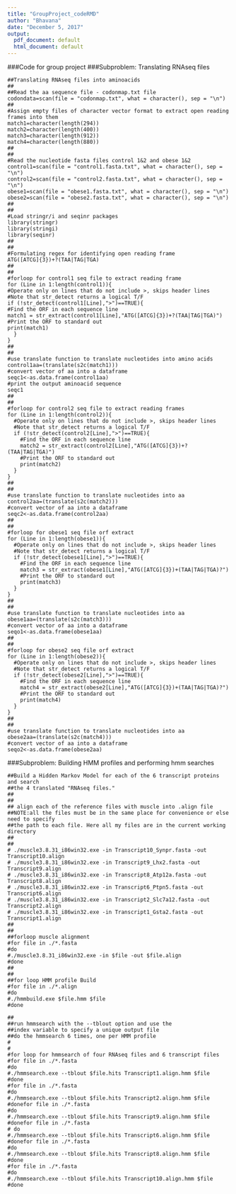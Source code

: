 ```yaml
---
title: "GroupProject_codeRMD"
author: "Bhavana"
date: "December 5, 2017"
output:
  pdf_document: default
  html_document: default
---
```

###Code for group project
###Subproblem: Translating RNAseq files

```
##Translating RNAseq files into aminoacids
##
##Read the aa sequence file - codonmap.txt file
codondata=scan(file = "codonmap.txt", what = character(), sep = "\n")
##
#Assign empty files of character vector format to extract open reading frames into them
match1=character(length(294))
match2=character(length(400))
match3=character(length(912))
match4=character(length(880))
##
##
#Read the nucleotide fasta files control 1&2 and obese 1&2
control1=scan(file = "control1.fasta.txt", what = character(), sep = "\n")
control2=scan(file = "control2.fasta.txt", what = character(), sep = "\n")
obese1=scan(file = "obese1.fasta.txt", what = character(), sep = "\n")
obese2=scan(file = "obese2.fasta.txt", what = character(), sep = "\n")
##
##
#Load stringr/i and seqinr packages
library(stringr)
library(stringi)
library(seqinr)
##
##
#Formulating regex for identifying open reading frame
ATG([ATCG]{3})+?(TAA|TAG|TGA)
##
##
#forloop for control1 seq file to extract reading frame
for (Line in 1:length(control1)){
#Operate only on lines that do not include >, skips header lines
#Note that str_detect returns a logical T/F
if (!str_detect(control1[Line],">")==TRUE){
#Find the ORF in each sequence line
match1 = str_extract(control1[Line],"ATG([ATCG]{3})+?(TAA|TAG|TGA)")
#Print the ORF to standard out
print(match1)
  }
}
##
##
#use translate function to translate nucleotides into amino acids
control1aa=(translate(s2c(match1)))
#convert vector of aa into a dataframe      
seqc1<-as.data.frame(control1aa)
#print the output aminoacid sequence
seqc1
##
##
#forloop for control2 seq file to extract reading frames
for (Line in 1:length(control2)){
  #Operate only on lines that do not include >, skips header lines
  #Note that str_detect returns a logical T/F
  if (!str_detect(control2[Line],">")==TRUE){
    #Find the ORF in each sequence line
    match2 = str_extract(control2[Line],"ATG([ATCG]{3})+?(TAA|TAG|TGA)")
    #Print the ORF to standard out
    print(match2)
  }
}
##
##
#use translate function to translate nucleotides into aa
control2aa=(translate(s2c(match2)))
#convert vector of aa into a dataframe      
seqc2<-as.data.frame(control2aa)
##
##
#forloop for obese1 seq file orf extract
for (Line in 1:length(obese1)){
  #Operate only on lines that do not include >, skips header lines
  #Note that str_detect returns a logical T/F
  if (!str_detect(obese1[Line],">")==TRUE){
    #Find the ORF in each sequence line
    match3 = str_extract(obese1[Line],"ATG([ATCG]{3})+(TAA|TAG|TGA)?")
    #Print the ORF to standard out
    print(match3)
  }
}
##
##
#use translate function to translate nucleotides into aa
obese1aa=(translate(s2c(match3)))
#convert vector of aa into a dataframe      
seqo1<-as.data.frame(obese1aa)
##
##
#forloop for obese2 seq file orf extract
for (Line in 1:length(obese2)){
  #Operate only on lines that do not include >, skips header lines
  #Note that str_detect returns a logical T/F
  if (!str_detect(obese2[Line],">")==TRUE){
    #Find the ORF in each sequence line
    match4 = str_extract(obese2[Line],"ATG([ATCG]{3})+(TAA|TAG|TGA)?")
    #Print the ORF to standard out
    print(match4)
  }
}
##
##
#use translate function to translate nucleotides into aa
obese2aa=(translate(s2c(match4)))
#convert vector of aa into a dataframe      
seqo2<-as.data.frame(obese2aa)

```
###Subproblem: Building HMM profiles and performing hmm searches


```
##Build a Hidden Markov Model for each of the 6 transcript proteins and search
##the 4 translated "RNAseq files."
##
##   
## align each of the reference files with muscle into .align file
##NOTE:all the files must be in the same place for convenience or else need to specify
##the path to each file. Here all my files are in the current working directory
##
##
# ./muscle3.8.31_i86win32.exe -in Transcript10_Synpr.fasta -out Transcript10.align
# ./muscle3.8.31_i86win32.exe -in Transcript9_Lhx2.fasta -out Transcript9.align
# ./muscle3.8.31_i86win32.exe -in Transcript8_Atp12a.fasta -out Transcript8.align
# ./muscle3.8.31_i86win32.exe -in Transcript6_Ptpn5.fasta -out Transcript6.align
# ./muscle3.8.31_i86win32.exe -in Transcript2_Slc7a12.fasta -out Transcript2.align
# ./muscle3.8.31_i86win32.exe -in Transcript1_Gsta2.fasta -out Transcript1.align
## 
##
##forloop muscle alignment
#for file in ./*.fasta
#do
#./muscle3.8.31_i86win32.exe -in $file -out $file.align
#done
##
##
##for loop HMM profile Build
#for file in ./*.align
#do
#./hmmbuild.exe $file.hmm $file
#done

## 
##run hmmsearch with the --tblout option and use the
##index variable to specify a unique output file
##do the hmmsearch 6 times, one per HMM profile
# 
#
#for loop for hmmsearch of four RNAseq files and 6 transcript files
#for file in ./*.fasta
#do
#./hmmsearch.exe --tblout $file.hits Transcript1.align.hmm $file
#done
#for file in ./*.fasta
#do
#./hmmsearch.exe --tblout $file.hits Transcript2.align.hmm $file
#donefor file in ./*.fasta
#do
#./hmmsearch.exe --tblout $file.hits Transcript9.align.hmm $file
#donefor file in ./*.fasta
# do
#./hmmsearch.exe --tblout $file.hits Transcript6.align.hmm $file
#donefor file in ./*.fasta
#do
#./hmmsearch.exe --tblout $file.hits Transcript8.align.hmm $file
#done
#for file in ./*.fasta
#do
#./hmmsearch.exe --tblout $file.hits Transcript10.align.hmm $file
#done
```







```
```

